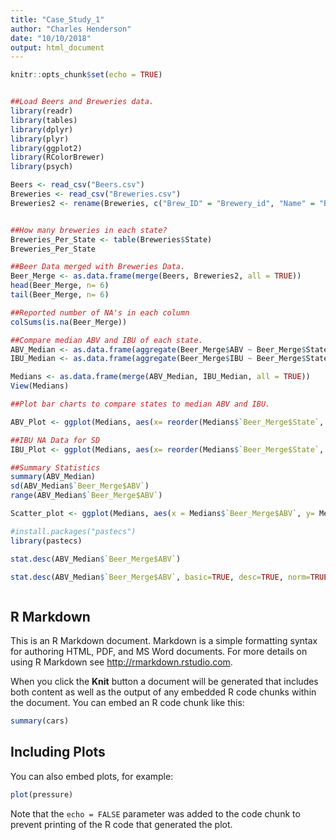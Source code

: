```yaml
---
title: "Case_Study_1"
author: "Charles Henderson"
date: "10/10/2018"
output: html_document
---
```


```r
knitr::opts_chunk$set(echo = TRUE)


##Load Beers and Breweries data. 
library(readr)
library(tables)
library(dplyr)
library(plyr)
library(ggplot2)
library(RColorBrewer)
library(psych)

Beers <- read_csv("Beers.csv")
Breweries <- read_csv("Breweries.csv")
Breweries2 <- rename(Breweries, c("Brew_ID" = "Brewery_id", "Name" = "Brewery_Name"))


##How many breweries in each state?
Breweries_Per_State <- table(Breweries$State)
Breweries_Per_State

##Beer Data merged with Breweries Data.
Beer_Merge <- as.data.frame(merge(Beers, Breweries2, all = TRUE))
head(Beer_Merge, n= 6)
tail(Beer_Merge, n= 6)

##Reported number of NA's in each column
colSums(is.na(Beer_Merge))

##Compare median ABV and IBU of each state.
ABV_Median <- as.data.frame(aggregate(Beer_Merge$ABV ~ Beer_Merge$State, Beer_Merge, median))
IBU_Median <- as.data.frame(aggregate(Beer_Merge$IBU ~ Beer_Merge$State, Beer_Merge, median))

Medians <- as.data.frame(merge(ABV_Median, IBU_Median, all = TRUE))
View(Medians)

##Plot bar charts to compare states to median ABV and IBU.

ABV_Plot <- ggplot(Medians, aes(x= reorder(Medians$`Beer_Merge$State`, -Medians$`Beer_Merge$ABV`), y= Medians$`Beer_Merge$ABV`, fill= Medians$`Beer_Merge$ABV`, colour = Medians$`Beer_Merge$State`)) + xlab("States") + ylab("ABV") + geom_bar(stat= "identity") + labs(colour = "State", fill = "ABV") + theme(axis.text.x= element_text(angle = 90, size = 7, hjust = 1)) + ggtitle("Median ABV By State") + coord_cartesian(ylim = c(0.00, 0.09)) + scale_fill_distiller(palette = "Spectral")

##IBU NA Data for SD
IBU_Plot <- ggplot(Medians, aes(x= reorder(Medians$`Beer_Merge$State`, -Medians$`Beer_Merge$IBU`), y= Medians$`Beer_Merge$IBU`, fill= Medians$`Beer_Merge$IBU`, colour = Medians$`Beer_Merge$State`)) + xlab("States") + ylab("IBU") + geom_bar(stat= "identity") + labs(colour = "State", fill = "IBU") + theme(axis.text.x= element_text(angle = 90, size = 7, hjust = 1)) + ggtitle("Median IBU By State") + coord_cartesian(ylim = c(00, 80)) + scale_fill_distiller(palette = "Spectral")

##Summary Statistics
summary(ABV_Median)
sd(ABV_Median$`Beer_Merge$ABV`)
range(ABV_Median$`Beer_Merge$ABV`)

Scatter_plot <- ggplot(Medians, aes(x = Medians$`Beer_Merge$ABV`, y= Medians$`Beer_Merge$IBU`, color = Medians$`Beer_Merge$State`)) + geom_point() + geom_smooth(method = "auto", se=TRUE, fullrange= TRUE, level= 0.95) + xlab("ABV") + ylab("IBU") + labs(colour = "States")


```

```r
#install.packages("pastecs")
library(pastecs)

stat.desc(ABV_Median$`Beer_Merge$ABV`)

stat.desc(ABV_Median$`Beer_Merge$ABV`, basic=TRUE, desc=TRUE, norm=TRUE, p=0.95)
```

```r



```

## R Markdown

This is an R Markdown document. Markdown is a simple formatting syntax for authoring HTML, PDF, and MS Word documents. For more details on using R Markdown see <http://rmarkdown.rstudio.com>.

When you click the **Knit** button a document will be generated that includes both content as well as the output of any embedded R code chunks within the document. You can embed an R code chunk like this:

```r
summary(cars)
```

## Including Plots

You can also embed plots, for example:

```r
plot(pressure)
```

Note that the `echo = FALSE` parameter was added to the code chunk to prevent printing of the R code that generated the plot.
